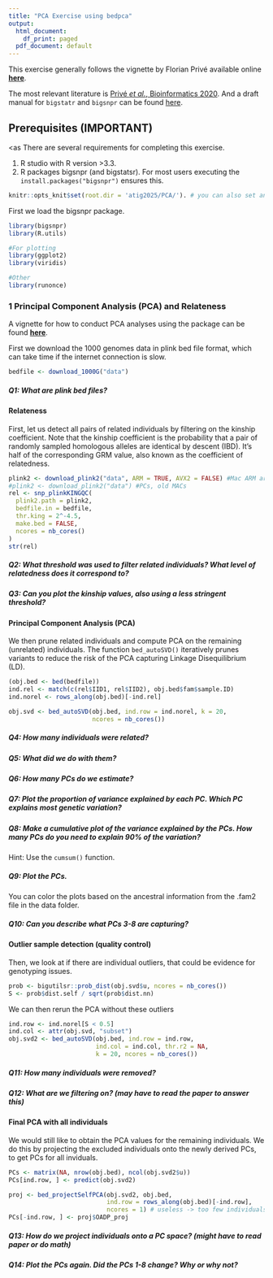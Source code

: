 ```yaml
---
title: "PCA Exercise using bedpca"
output:
  html_document:
    df_print: paged
  pdf_document: default
---
```


This exercise generally follows the vignette by Florian Privé available online [**here**](https://privefl.github.io/bigsnpr/articles/bedpca.html).

The most relevant literature is [Privé *et al.*, Bioinformatics 2020](https://doi.org/10.1093/bioinformatics/btaa520). And a draft manual for `bigstatr` and `bigsnpr` can be found [here](https://privefl.github.io/bigsnpr-extdoc/introduction.html). 

## Prerequisites (IMPORTANT)
<as
There are several requirements for completing this exercise.

1.  R studio with R version \>3.3.
2.  R packages bigsnpr (and bigstatsr). For most users executing the `install.packages("bigsnpr")` ensures this.


```r
knitr::opts_knit$set(root.dir = 'atig2025/PCA/'). # you can also set another working directory, such as '~/'.
```

First we load the bigsnpr package.

```r
library(bigsnpr)
library(R.utils)

#For plotting
library(ggplot2) 
library(viridis)

#Other
library(runonce)

```

### 1 Principal Component Analysis (PCA) and Relateness

A vignette for how to conduct PCA analyses using the package can be found [**here**](https://privefl.github.io/bigsnpr/articles/bedpca.html).

First we download the 1000 genomes data in plink bed file format, which can take time if the internet connection is slow.

```r
bedfile <- download_1000G("data")
```
##### Q1: What are plink bed files?


#### Relateness

First, let us detect all pairs of related individuals by filtering on the kinship coefficient. Note that the kinship coefficient is the probability that a pair of randomly sampled homologous alleles are identical by descent (IBD). It's half of the corresponding GRM value, also known as the coefficient of relatedness.


```r
plink2 <- download_plink2("data", ARM = TRUE, AVX2 = FALSE) #Mac ARM architecture
#plink2 <- download_plink2("data") #PCs, old MACs
rel <- snp_plinkKINGQC(
  plink2.path = plink2,
  bedfile.in = bedfile,
  thr.king = 2^-4.5,
  make.bed = FALSE,
  ncores = nb_cores()
)
str(rel)
```

##### Q2: What threshold was used to filter related individuals? What level of relatedness does it correspond to?

##### Q3: Can you plot the kinship values, also using a less stringent threshold?

#### Principal Component Analysis (PCA)

We then prune related individuals and compute PCA on the remaining (unrelated) individuals. The function `bed_autoSVD()` iteratively prunes variants to reduce the risk of the PCA capturing Linkage Disequilibrium (LD).

```r
(obj.bed <- bed(bedfile))
ind.rel <- match(c(rel$IID1, rel$IID2), obj.bed$fam$sample.ID)
ind.norel <- rows_along(obj.bed)[-ind.rel]

obj.svd <- bed_autoSVD(obj.bed, ind.row = ind.norel, k = 20,
                       ncores = nb_cores())
```

##### Q4: How many individuals were related?

##### Q5: What did we do with them?

##### Q6: How many PCs do we estimate?

##### Q7: Plot the proportion of variance explained by each PC. Which PC explains most genetic variation?

##### Q8: Make a cumulative plot of the variance explained by the PCs. How many PCs do you need to explain 90% of the variation?

Hint: Use the `cumsum()` function.


##### Q9: Plot the PCs.

You can color the plots based on the ancestral information from the .fam2 file in the data folder.

##### Q10: Can you describe what PCs 3-8 are capturing?  


#### Outlier sample detection (quality control)

Then, we look at if there are individual outliers, that could be evidence for genotyping issues.

```r
prob <- bigutilsr::prob_dist(obj.svd$u, ncores = nb_cores())
S <- prob$dist.self / sqrt(prob$dist.nn)

```

We can then rerun the PCA without these outliers

```r
ind.row <- ind.norel[S < 0.5]
ind.col <- attr(obj.svd, "subset")
obj.svd2 <- bed_autoSVD(obj.bed, ind.row = ind.row,
                        ind.col = ind.col, thr.r2 = NA,
                        k = 20, ncores = nb_cores())
```

##### Q11: How many individuals were removed?  

##### Q12: What are we filtering on? (may have to read the paper to answer this) 


#### Final PCA with all individuals

We would still like to obtain the PCA values for the remaining individuals. We do this by projecting the excluded individuals onto the newly derived PCs, to get PCs for all inviduals.

```r
PCs <- matrix(NA, nrow(obj.bed), ncol(obj.svd2$u))
PCs[ind.row, ] <- predict(obj.svd2)

proj <- bed_projectSelfPCA(obj.svd2, obj.bed,
                           ind.row = rows_along(obj.bed)[-ind.row],
                           ncores = 1) # useless -> too few individuals
PCs[-ind.row, ] <- proj$OADP_proj
```

##### Q13: How do we project individuals onto a PC space?  (might have to read paper or do math)


##### Q14: Plot the PCs again. Did the PCs 1-8 change?  Why or why not?


